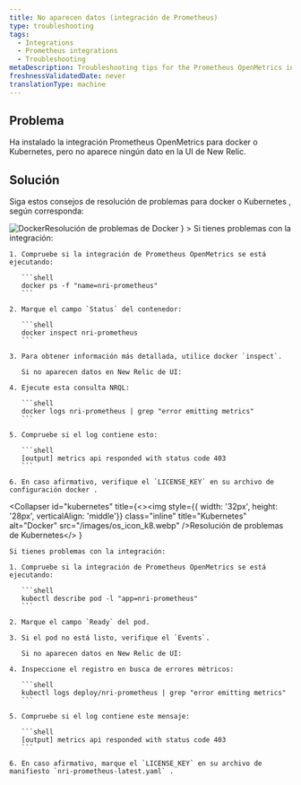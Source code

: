 ```yaml
---
title: No aparecen datos (integración de Prometheus)
type: troubleshooting
tags:
  - Integrations
  - Prometheus integrations
  - Troubleshooting
metaDescription: Troubleshooting tips for the Prometheus OpenMetrics integration for Docker or Kubernetes if no data appears in New Relic's UI.
freshnessValidatedDate: never
translationType: machine
---
```


## Problema

Ha instalado la integración Prometheus OpenMetrics para docker o Kubernetes, pero no aparece ningún dato en la UI de New Relic.

## Solución

Siga estos consejos de resolución de problemas para docker o Kubernetes , según corresponda:

<CollapserGroup>
  <Collapser
    id="docker"
    title={<><img style={{ width: '32px', height: '28px', verticalAlign: 'middle'}} class="inline" title="Docker" alt="Docker" src="/images/os_icon_docker.webp" />Resolución de problemas de Docker</>
    }
  >
    Si tienes problemas con la integración:

    1. Compruebe si la integración de Prometheus OpenMetrics se está ejecutando:

       ```shell
       docker ps -f "name=nri-prometheus"
       ```

    2. Marque el campo `Status` del contenedor:

       ```shell
       docker inspect nri-prometheus
       ```

    3. Para obtener información más detallada, utilice docker `inspect`.

       Si no aparecen datos en New Relic de UI:

    4. Ejecute esta consulta NRQL:

       ```shell
       docker logs nri-prometheus | grep "error emitting metrics"
       ```

    5. Compruebe si el log contiene esto:

       ```shell
       [output] metrics api responded with status code 403
       ```

    6. En caso afirmativo, verifique el `LICENSE_KEY` en su archivo de configuración docker .
  </Collapser>

  <Collapser
    id="kubernetes"
    title={<><img style={{ width: '32px', height: '28px', verticalAlign: 'middle'}} class="inline" title="Kubernetes" alt="Docker" src="/images/os_icon_k8.webp" />Resolución de problemas de Kubernetes</>
    }
  >
    Si tienes problemas con la integración:

    1. Compruebe si la integración de Prometheus OpenMetrics se está ejecutando:

       ```shell
       kubectl describe pod -l "app=nri-prometheus"
       ```

    2. Marque el campo `Ready` del pod.

    3. Si el pod no está listo, verifique el `Events`.

       Si no aparecen datos en New Relic de UI:

    4. Inspeccione el registro en busca de errores métricos:

       ```shell
       kubectl logs deploy/nri-prometheus | grep "error emitting metrics"
       ```

    5. Compruebe si el log contiene este mensaje:

       ```shell
       [output] metrics api responded with status code 403
       ```

    6. En caso afirmativo, marque el `LICENSE_KEY` en su archivo de manifiesto `nri-prometheus-latest.yaml` .
  </Collapser>
</CollapserGroup>